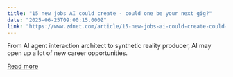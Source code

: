 ```yaml
---
title: "15 new jobs AI could create - could one be your next gig?"
date: "2025-06-25T09:00:15.000Z"
link: "https://www.zdnet.com/article/15-new-jobs-ai-could-create-could-one-be-your-next-gig/"
---
```


From AI agent interaction architect to synthetic reality producer, AI may open up a lot of new career opportunities.

[Read more](https://www.zdnet.com/article/15-new-jobs-ai-could-create-could-one-be-your-next-gig/)
